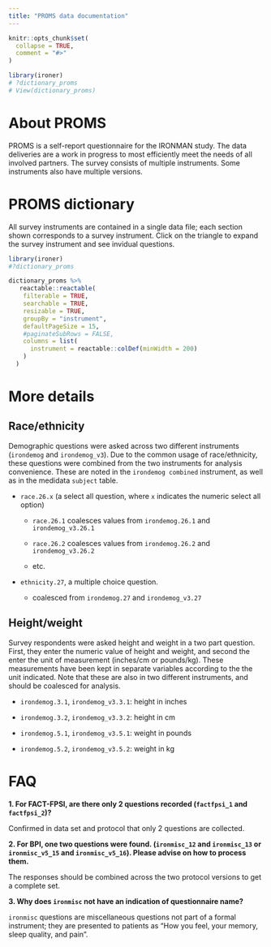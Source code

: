 ```yaml
---
title: "PROMS data documentation"
---
```


```r
knitr::opts_chunk$set(
  collapse = TRUE,
  comment = "#>"
)
```

```r
library(ironer)
# ?dictionary_proms
# View(dictionary_proms)
```



# About PROMS

PROMS is a self-report questionnaire for the IRONMAN study. 
The data deliveries are a work in progress to most efficiently meet the needs of all involved partners.
The survey consists of multiple instruments. Some instruments also have multiple versions.


# PROMS dictionary

All survey instruments are contained in a single data file; each section shown corresponds to a survey instrument.
Click on the triangle to expand the survey instrument and see invidual questions.


```r
library(ironer)
#?dictionary_proms
```

```r
dictionary_proms %>% 
   reactable::reactable(
    filterable = TRUE,
    searchable = TRUE,
    resizable = TRUE,
    groupBy = "instrument",
    defaultPageSize = 15,
    #paginateSubRows = FALSE,
    columns = list(
      instrument = reactable::colDef(minWidth = 200)
    )
  )
```

# More details

## Race/ethnicity

Demographic questions were asked across two different instruments (`irondemog` and `irondemog_v3`).
Due to the common usage of race/ethnicity, these questions were combined from the two instruments for analysis convenience.
These are noted in the `irondemog combined` instrument, as well as in the medidata `subject` table.

-   `race.26.x` (a select all question, where `x` indicates the numeric select all option)

    -   `race.26.1` coalesces values from `irondemog.26.1` and `irondemog_v3.26.1`

    -   `race.26.2` coalesces values from `irondemog.26.2` and `irondemog_v3.26.2`

    -   etc.

-   `ethnicity.27`, a multiple choice question.

    -   coalesced from `irondemog.27` and `irondemog_v3.27`

## Height/weight

Survey respondents were asked height and weight in a two part question.
First, they enter the numeric value of height and weight, and second the enter the unit of measurement (inches/cm or pounds/kg).
These measurements have been kept in separate variables according to the the unit indicated.
Note that these are also in two different instruments, and should be coalesced for analysis.

-   `irondemog.3.1`, `irondemog_v3.3.1`: height in inches

-   `irondemog.3.2`, `irondemog_v3.3.2`: height in cm

-   `irondemog.5.1`, `irondemog_v3.5.1`: weight in pounds

-   `irondemog.5.2`, `irondemog_v3.5.2`: weight in kg


# FAQ

**1. For FACT-FPSI, are there only 2 questions recorded (`factfpsi_1` and `factfpsi_2`)?**

Confirmed in data set and protocol that only 2 questions are collected.

**2. For BPI, one two questions were found. (`ironmisc_12` and `ironmisc_13` or
`ironmisc_v5_15` and `ironmisc_v5_16`). Please advise on how to process them.**

The responses should be combined across the two protocol versions to get a complete set.

**3. Why does `ironmisc` not have an indication of questionnaire name? **

`ironmisc` questions are miscellaneous questions not part of a formal instrument; they
are presented to patients as “How you feel, your memory, sleep quality, and pain”.
